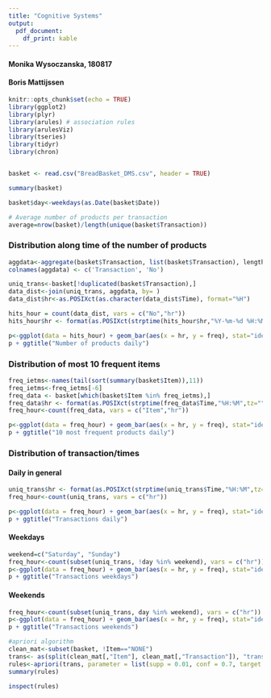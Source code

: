 ```yaml
---
title: "Cognitive Systems"
output:
  pdf_document: 
    df_print: kable
---
```

#### Monika Wysoczanska, 180817
#### Boris Mattijssen
```r
knitr::opts_chunk$set(echo = TRUE)
library(ggplot2)
library(plyr)
library(arules) # association rules
library(arulesViz) 
library(tseries)
library(tidyr)
library(chron)


basket <- read.csv("BreadBasket_DMS.csv", header = TRUE)
```


```r
summary(basket)

basket$day<-weekdays(as.Date(basket$Date))

# Average number of products per transaction
average=nrow(basket)/length(unique(basket$Transaction))
```

### Distribution along time of the  number of products

```r
aggdata<-aggregate(basket$Transaction, list(basket$Transaction), length)
colnames(aggdata) <- c('Transaction', 'No')

uniq_trans<-basket[!duplicated(basket$Transaction),]
data_dist<-join(uniq_trans, aggdata, by= )
data_dist$hr<-as.POSIXct(as.character(data_dist$Time), format="%H")

hits_hour = count(data_dist, vars = c("No","hr"))
hits_hour$hr <- format(as.POSIXct(strptime(hits_hour$hr,"%Y-%m-%d %H:%M",tz="")) ,format = "%H:%M")

p<-ggplot(data = hits_hour) + geom_bar(aes(x = hr, y = freq), stat="identity", position = "dodge") 
p + ggtitle("Number of products daily")

```

### Distribution of most 10 frequent items
```r

freq_ietms<-names(tail(sort(summary(basket$Item)),11))
freq_ietms<-freq_ietms[-6]
freq_data <- basket[which(basket$Item %in% freq_ietms),]
freq_data$hr <- format(as.POSIXct(strptime(freq_data$Time,"%H:%M",tz="")) ,format = "%H")
freq_hour<-count(freq_data, vars = c("Item","hr"))

p<-ggplot(data = freq_hour) + geom_bar(aes(x = hr, y = freq), stat="identity", position = "dodge") 
p + ggtitle("10 most frequent products daily")

```

### Distribution of transaction/times

#### Daily in general
```r
uniq_trans$hr <- format(as.POSIXct(strptime(uniq_trans$Time,"%H:%M",tz="")) ,format = "%H")
freq_hour<-count(uniq_trans, vars = c("hr"))

p<-ggplot(data = freq_hour) + geom_bar(aes(x = hr, y = freq), stat="identity", position = "dodge") 
p + ggtitle("Transactions daily")

```

#### Weekdays
```r
weekend=c("Saturday", "Sunday")
freq_hour<-count(subset(uniq_trans, !day %in% weekend), vars = c("hr"))
p<-ggplot(data = freq_hour) + geom_bar(aes(x = hr, y = freq), stat="identity", position = "dodge") 
p + ggtitle("Transactions weekdays")
```

#### Weekends
```r
freq_hour<-count(subset(uniq_trans, day %in% weekend), vars = c("hr"))
p<-ggplot(data = freq_hour) + geom_bar(aes(x = hr, y = freq), stat="identity", position = "dodge") 
p + ggtitle("Transactions weekends")
```

```r
#apriori algorithm
clean_mat<-subset(basket, !Item=="NONE")
trans<- as(split(clean_mat[,"Item"], clean_mat[,"Transaction"]), "transactions")
rules<-apriori(trans, parameter = list(supp = 0.01, conf = 0.7, target = "rules", minlen = 2))
summary(rules)

inspect(rules)
```